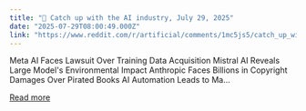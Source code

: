 ```yaml
---
title: "🚨 Catch up with the AI industry, July 29, 2025"
date: "2025-07-29T08:00:49.000Z"
link: "https://www.reddit.com/r/artificial/comments/1mc5js5/catch_up_with_the_ai_industry_july_29_2025/"
---
```


Meta AI Faces Lawsuit Over Training Data Acquisition
 Mistral AI Reveals Large Model's Environmental Impact
 Anthropic Faces Billions in Copyright Damages Over Pirated Books
 AI Automation Leads to Ma...

[Read more](https://www.reddit.com/r/artificial/comments/1mc5js5/catch_up_with_the_ai_industry_july_29_2025/)

